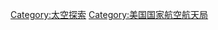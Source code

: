 {{Commonscat|Space Shuttle program}}

[[Category:太空探索|Category:太空探索]]
[[Category:美国国家航空航天局|Category:美国国家航空航天局]]